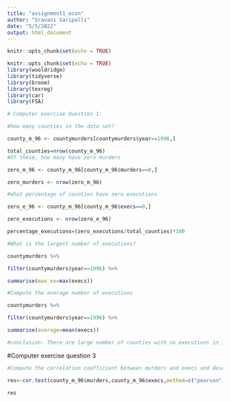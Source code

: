 ```yaml
---
title: "assignment1_econ"
author: "Sravani Saripalli"
date: "5/5/2022"
output: html_document
---
```


```r
knitr::opts_chunk$set(echo = TRUE)
```

```r
knitr::opts_chunk$set(echo = TRUE)
library(wooldridge)
library(tidyverse)
library(broom)
library(texreg)
library(car)
library(FSA)

```

```r
# Computer exercise Question 1: 

#how many counties in the data set?

county_m_96 <- countymurders[countymurders$year==1996,]

total_counties=nrow(county_m_96)
#Of these, how many have zero murders

zero_m_96 <- county_m_96[county_m_96$murders==0,]

zero_murders <- nrow(zero_m_96)

#what percentage of counties have zero executions 

zero_e_96 <- county_m_96[county_m_96$execs==0,]

zero_executions <- nrow(zero_e_96)

percentage_executions=(zero_executions/total_counties)*100

```


```r

#What is the largest number of executions?

countymurders %>%

filter(countymurders$year==1996) %>%

summarise(max_ex=max(execs))
```

```r

#Compute the average number of executions

countymurders %>%

filter(countymurders$year==1996) %>%

summarise(average=mean(execs))

#conclusion: There are large number of counties with no executions in 1996 ,thus the average is small.

```

#Computer exercise question 3 

```r

#Compute the correlation coefficient between murders and execs and describe what you find?

res<-cor.test(county_m_96$murders,county_m_96$execs,method=c("pearson", "kendall", "spearman"))

res

```


